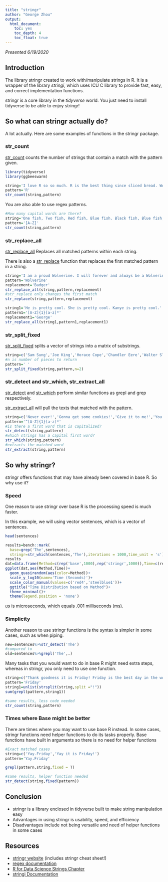 ---
title: "stringr"
author: "George Zhou"
output: 
  html_document:
    toc: yes
    toc_depth: 4
    toc_float: true
---

*Presented 6/19/2020*

## Introduction

The library stringr created to work with/manipulate strings in R. It is a wrapper of the library *stringi*, which uses ICU C library to provide fast, easy, and correct implementation functions.

stringr is a core library in the *tidyverse* world. You just need to install tidyverse to be able to enjoy stringr!  

## So what can stringr actually do? {.tabset .tabset-fade}

A lot actually. Here are some examples of functions in the stringr package. 

### str_count

[str_count](https://www.rdocumentation.org/packages/stringr/versions/1.4.0/topics/str_count) counts the number of strings that contain a match with the pattern given. 
```{r include=F}
library(tidyverse)
library(ggbeeswarm)
```


```{r}
string='I love R so so much. R is the best thing since sliced bread. Would you agree with me that R is the greatest thing that has happened to you?'
pattern='R'
str_count(string,pattern)
```

You are also able to use regex patterns.

```{r}
#How many capital words are there? 
string='One fish, Two fish, Red fish, Blue fish. Black fish, Blue fish, Old fish, New fish.'
pattern='[A-Z]'
str_count(string,pattern)
```


### str_replace_all

[str_replace_all](https://www.rdocumentation.org/packages/stringr/versions/1.4.0/topics/str_replace) Replaces all matched patterns within each string.

There is also a [str_replace](https://www.rdocumentation.org/packages/stringr/versions/1.4.0/topics/str_replace) function that replaces the first matched pattern in a string. 

```{r }
string='I am a proud Wolverine. I will forever and always be a Wolverine. Wolverines for life!'
pattern='Wolverine'
replacement='Badger'
str_replace_all(string,pattern,replacement)
#str_replace only changes the first match
str_replace(string,pattern,replacement)
```

```{r}
string1='He is pretty cool. She is pretty cool. Kanye is pretty cool.'
pattern1='[A-Z]{1}[a-z]*'
replacement1='George'
str_replace_all(string1,pattern1,replacement1)
```

### str_split_fixed

[str_split_fixed](https://www.rdocumentation.org/packages/stringr/versions/0.6.2/topics/str_split_fixed) splits a vector of strings into a matrix of substrings. 

```{r}
string=c('Sam Sung','Joe King','Horace Cope','Chandler Eere','Walter Slide','Ray Sing','Al E. Gator')
#n is number of pieces to return 
pattern=' '
str_split_fixed(string,pattern,n=2)
```

### str_detect and str_which, str_extract_all

[str_detect](https://www.rdocumentation.org/packages/stringr/versions/1.4.0/topics/str_detect) and [str_which](https://www.rdocumentation.org/packages/stringr/versions/1.4.0) perform similar functions as grepl and grep respectively. 

[str_extract_all](https://www.rdocumentation.org/packages/stringr/versions/0.6.2/topics/str_extract) will pull the texts that matched with the pattern. 

```{r}
string=c('Never ever!','Gonna get some cookies!','Give it to me!','You are awesome!','Up up and away!')
pattern='^[A-Z]{1}[a-z]*'
#is there a first word that is capitalized? 
str_detect(string,pattern)
#which strings has a capital first word?
str_which(string,pattern)
#extracts the matched word 
str_extract(string,pattern)
```

## So why stringr? {.tabset .tabset-fade}

stringr offers functions that may have already been covered in base R. So why use it? 

### Speed

One reason to use stringr over base R is the processing speed is much faster. 

In this example, we will using vector sentences, which is a vector of sentences.

```{r}
head(sentences)
```


```{r}
results=bench::mark(
  base=grep('The',sentences),
  stringr=str_which(sentences,'The'),iterations = 1000,time_unit = 's')
results
dat=data.frame(Method=c(rep('base',1000),rep('stringr',1000)),Time=c(results$time[[1]],results$time[[2]]))
ggplot(dat,aes(Method,Time))+
  geom_quasirandom(aes(color=Method))+
  scale_y_log10(name='Time (Seconds)')+
  scale_color_manual(values=c('red4','steelblue1'))+
  ggtitle("Time Distribution based on Method")+
  theme_minimal()+
  theme(legend.position = 'none')
```

*us* is microseconds, which equals .001 milliseconds (ms).

### Simplicity

Another reason to use stringr functions is the syntax is simpler in some cases, such as when piping. 
```{r,results='hide'}
new=sentences%>%str_detect('The')
#compared to 
old=sentences%>%grepl('The',.)
```

Many tasks that you would want to do in base R might need extra steps, whereas in stringr, you only need to use one function. 

```{r}
string=c("Thank goodness it is Friday! Friday is the best day in the world! Mondays are superior!")
pattern='Friday'
string1=unlist(strsplit(string,split ="!"))
sum(grepl(pattern,string1))

#same results, less code needed
str_count(string,pattern)
```

### Times where Base might be better

There are times where you may want to use base R instead. In some cases, stringr functions need helper functions to do its tasks properly. Base functions have built in arguments so there is no need for helper functions

```{r}
#Exact matched cases
string=c('Yay.Friday','Yay it is Friday!')
pattern='Yay.Friday'

grepl(pattern,string,fixed = T)

#same results, helper function needed
str_detect(string,fixed(pattern))
```

## Conclusion

* stringr is a library enclosed in tidyverse built to make string manipulation easy
* Advantages in using stringr is usability, speed, and efficiency
* Disadvantages include not being versatile and need of helper functions in some cases 
    
## Resources 

* [stringr website](https://stringr.tidyverse.org/) (includes stringr cheat sheet!)
* [regex documentation](https://rstudio.com/wp-content/uploads/2016/09/RegExCheatsheet.pdf) 
* [R for Data Science Strings Chapter](https://r4ds.had.co.nz/strings.html)
* [stringi Documentation](https://cran.r-project.org/web/packages/stringi/index.html)